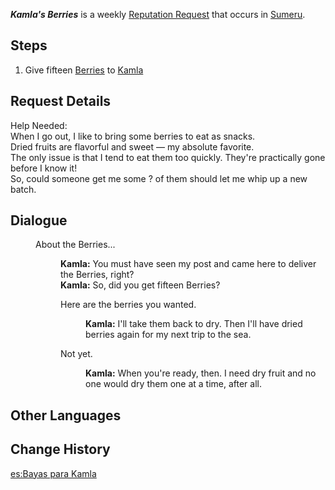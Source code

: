 {{Quest Infobox
|id            = 73655
|image         = Kamla Icon.png
|type          = World
|group         = Request
|summary       = 
|startLocation = [[Port Ormos]], [[Sumeru]]
|region        = Sumeru
|area          = Ardravi Valley
|subarea       = Port Ormos
|characters    = Traveler; Kamla
|rep           = Sumeru
|mora          = 20,000
}}
'''''Kamla's Berries''''' is a weekly [[Reputation Request]] that occurs in [[Sumeru]].

==Steps==
# Give fifteen [[Berries]] to [[Kamla]]

==Request Details==
Help Needed:<br />
When I go out, I like to bring some berries to eat as snacks.<br />
Dried fruits are flavorful and sweet — my absolute favorite.<br />
The only issue is that I tend to eat them too quickly. They're practically gone before I know it!<br />
So, could someone get me some {{Color|buzz|Berries}}? {{Color|buzz|15}} of them should let me whip up a new batch.

==Dialogue==
{{Quest Description|Kamla from Port Ormos needs fifteen Berries.}}
{{Dialogue start}}
:{{DIcon|Quest}} About the Berries...
::'''Kamla:''' You must have seen my post and came here to deliver the Berries, right?
::'''Kamla:''' So, did you get fifteen Berries?
::{{DIcon|Quest}} Here are the berries you wanted.
:::'''Kamla:''' I'll take them back to dry. Then I'll have dried berries again for my next trip to the sea.
::{{DIcon}} Not yet.
:::'''Kamla:''' When you're ready, then. I need dry fruit and no one would dry them one at a time, after all.
{{Dialogue end}}

==Other Languages==
{{Other Languages
|en      = Kamla's Berries
|zhs     = 卡姆拉的树莓需求
|zhs_rm  = Kǎmǔlā de Shùméi Xūqiú
|zht     = 卡姆拉的樹莓需求
|zht_rm  = Kǎmǔlā de Shùméi Xūqiú
|zh_tl   = 
|ja      = カムラのラズベリーのリクエスト
|ja_rm   = Kamura no Razuberii no Rikuesuto
|ja_tl   = Kamla's Berry Request
|ko      = 캄라의 라즈베리 의뢰
|ko_rm   = Kamra-ui Rajeuberi Uiroe
|ko_tl   = Kamla's Raspberries Request
|es      = Bayas para Kamla
|es_tl   = Berries for Kamla
|fr      = Des baies pour Kamla
|fr_tl   = Some Berries for Kamla
|ru      = Ягоды для Камлы
|ru_tl   = Berries for Kamla
|th      = การสรรหา Berry ของ Kamla
|th_rm   = Kan Sanha Berry khong Kamla
|th_tl   = 
|vi      = Yêu Cầu Về Quả Mâm Xôi Của Kamla
|vi_tl   = 
|de      = Kamlas Bitte um Beeren
|de_tl   = Kamla's Request for Berries
|id      = Permintaan Berry dari Kamla
|id_tl   = Berry Request from Kamla
|pt      = Bagas para Kamla
|pt_tl   = 
|tr      = Kamla'nın Böğürtlenleri
|tr_tl   = 
|it      = Bacche per Kamla
|it_tl   = 
}}

==Change History==
{{Change History|3.0}}

[[es:Bayas para Kamla]]